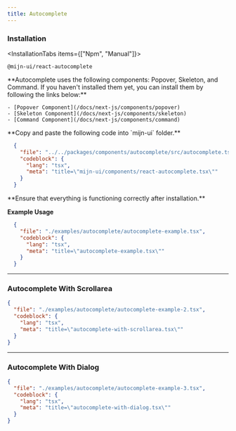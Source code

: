 ```yaml
---
title: Autocomplete
---
```



<ComponentPreview>
  <AutocompleteExample />
</ComponentPreview>

### Installation

<InstallationTabs items={["Npm", "Manual"]}>
  <InstallationTabsContent value="Npm">
  ```package-install
  @mijn-ui/react-autocomplete
  ```
  </InstallationTabsContent>
  
  <InstallationTabsContent value="Manual">
  <Steps>
  <Step>
    **Autocomplete uses the following components: Popover, Skeleton, and Command. If you haven't installed them yet, you can install them by following the links below:**

    - [Popover Component](/docs/next-js/components/popover)
    - [Skeleton Component](/docs/next-js/components/skeleton)
    - [Command Component](/docs/next-js/components/command)

  </Step>
  <Step>
  **Copy and paste the following code into `mijn-ui` folder.**

  ```json doc-gen:file
    {
      "file": "../../packages/components/autocomplete/src/autocomplete.tsx",
      "codeblock": {
        "lang": "tsx",
        "meta": "title=\"mijn-ui/components/react-autocomplete.tsx\""
      }
    }
  ``` 
  </Step>
  
  <Step>
  **Ensure that everything is functioning correctly after installation.**
  </Step>
</Steps>
</InstallationTabsContent>
</InstallationTabs>

**Example Usage**

```json doc-gen:file
  {
    "file": "./examples/autocomplete/autocomplete-example.tsx",
    "codeblock": {
      "lang": "tsx",
      "meta": "title=\"autocomplete-example.tsx\""
    }
  }
```

---

### Autocomplete With Scrollarea

<ComponentPreview>
  <AutocompleteWithScrollArea />
</ComponentPreview>

```json doc-gen:file
{
  "file": "./examples/autocomplete/autocomplete-example-2.tsx",
  "codeblock": {
    "lang": "tsx",
    "meta": "title=\"autocomplete-with-scrollarea.tsx\""
  }
}
```

---

### Autocomplete With Dialog

<ComponentPreview>
  <AutocompleteWithDialog />
</ComponentPreview>

```json doc-gen:file
{
  "file": "./examples/autocomplete/autocomplete-example-3.tsx",
  "codeblock": {
    "lang": "tsx",
    "meta": "title=\"autocomplete-with-dialog.tsx\""
  }
}
```
